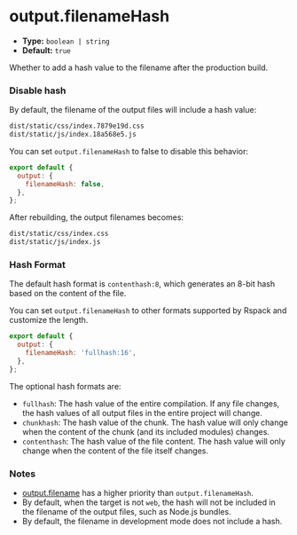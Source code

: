 # output.filenameHash

- **Type:** `boolean | string`
- **Default:** `true`

Whether to add a hash value to the filename after the production build.

### Disable hash

By default, the filename of the output files will include a hash value:

```bash
dist/static/css/index.7879e19d.css
dist/static/js/index.18a568e5.js
```

You can set `output.filenameHash` to false to disable this behavior:

```js
export default {
  output: {
    filenameHash: false,
  },
};
```

After rebuilding, the output filenames becomes:

```bash
dist/static/css/index.css
dist/static/js/index.js
```

### Hash Format

The default hash format is `contenthash:8`, which generates an 8-bit hash based on the content of the file.

You can set `output.filenameHash` to other formats supported by Rspack and customize the length.

```js
export default {
  output: {
    filenameHash: 'fullhash:16',
  },
};
```

The optional hash formats are:

- `fullhash`: The hash value of the entire compilation. If any file changes, the hash values of all output files in the entire project will change.
- `chunkhash`: The hash value of the chunk. The hash value will only change when the content of the chunk (and its included modules) changes.
- `contenthash`: The hash value of the file content. The hash value will only change when the content of the file itself changes.

### Notes

- [output.filename](/config/output/filename) has a higher priority than `output.filenameHash`.
- By default, when the target is not `web`, the hash will not be included in the filename of the output files, such as Node.js bundles.
- By default, the filename in development mode does not include a hash.
